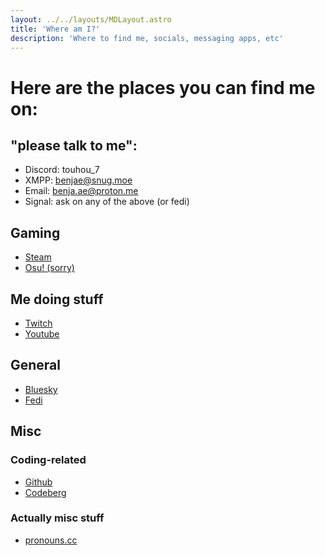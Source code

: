 ```yaml
---
layout: ../../layouts/MDLayout.astro
title: 'Where am I?'
description: 'Where to find me, socials, messaging apps, etc'
---
```


# Here are the places you can find me on:

## "please talk to me":
- Discord: touhou_7
- XMPP: [benjae@snug.moe](xmpp:benjae@snug.moe)
- Email: [benja.ae@proton.me](mailto:benja.ae@proton.me)
- Signal: ask on any of the above (or fedi)

## Gaming
- [Steam](https://steamcommunity.com/id/gentoo-linux/)
- [Osu! (sorry)](https://osu.ppy.sh/users/11749005)

## Me doing stuff
- [Twitch](https://twitch.tv/benjae__)
- [Youtube](https://www.youtube.com/@Benjae_)

## General
- [Bluesky](https://bsky.app/profile/sillydomain.name)
- [Fedi](https://plasmatrap.com/@benjae)

## Misc
### Coding-related
- [Github](https://github.com/benjiae)
- [Codeberg](https://codeberg.org/benjae)
### Actually misc stuff
- [pronouns.cc](https://pronouns.cc/@benjae)